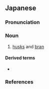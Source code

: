 ==Japanese==
{{ja-kanjitab|ひ|こう|yomi=o}}

===Pronunciation===
{{ja-pron|yomi=o|ひこう|acc=0|acc_ref=DJR}}

===Noun===
{{ja-noun|ひこう|hhira=ひかう}}

# [[husks]] and [[bran]]

====Derived terms====
* {{ja-r|粃糠疹|ひこうしん|gloss=[[pityriasis]]}}

===References===
<references/>